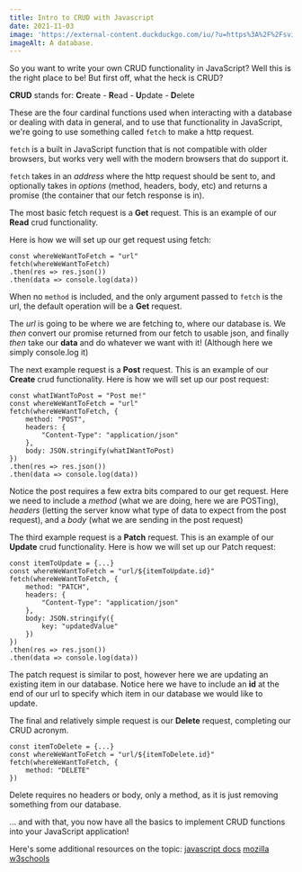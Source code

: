 ```yaml
---
title: Intro to CRUD with Javascript
date: 2021-11-03
image: 'https://external-content.duckduckgo.com/iu/?u=https%3A%2F%2Fsvitla.com%2Fuploads%2F0%2F2135-database_management_software.jpg%3F1560161553&f=1&nofb=1'
imageAlt: A database.
---
```


So you want to write your own CRUD functionality in JavaScript? Well this is the right place to be!
But first off, what the heck is CRUD?

**CRUD** stands for:
**C**reate - **R**ead - **U**pdate - **D**elete

These are the four cardinal functions used when interacting with a database or dealing with data in general, and to use that functionality in JavaScript, we're going to use something called `fetch` to make a http request.

`fetch` is a built in JavaScript function that is not compatible with older browsers, but works very well with the modern browsers that do support it.

`fetch` takes in an *address* where the http request should be sent to, and optionally takes in *options* (method, headers, body, etc) and returns a promise (the container that our fetch response is in).

The most basic fetch request is a **Get** request. This is an example of our **Read** crud functionality.

Here is how we will set up our get request using fetch:
```
const whereWeWantToFetch = "url"
fetch(whereWeWantToFetch)
.then(res => res.json())
.then(data => console.log(data))
```
When no `method` is included, and the only argument passed to `fetch` is the url, the default operation will be a **Get** request.

The *url* is going to be where we are fetching to, where our database is.
We *then* convert our promise returned from our fetch to usable json, and finally *then* take our **data** and do whatever we want with it! (Although here we simply console.log it)

The next example request is a **Post** request. This is an example of our **Create** crud functionality.
Here is how we will set up our post request:
```
const whatIWantToPost = "Post me!"
const whereWeWantToFetch = "url"
fetch(whereWeWantToFetch, {
    method: "POST",
    headers: {
        "Content-Type": "application/json"
    },
    body: JSON.stringify(whatIWantToPost)
})
.then(res => res.json())
.then(data => console.log(data))
```
Notice the post requires a few extra bits compared to our get request. Here we need to include a *method* (what we are doing, here we are POSTing), *headers* (letting the server know what type of data to expect from the post request), and a *body* (what we are sending in the post request)

The third example request is a **Patch** request. This is an example of our **Update** crud functionality.
Here is how we will set up our Patch request:
```
const itemToUpdate = {...}
const whereWeWantToFetch = "url/${itemToUpdate.id}"
fetch(whereWeWantToFetch, {
    method: "PATCH",
    headers: {
        "Content-Type": "application/json"
    },
    body: JSON.stringify({
        key: "updatedValue"
    })
})
.then(res => res.json())
.then(data => console.log(data))
```
The patch request is similar to post, however here we are updating an existing item in our database.
Notice here we have to include an **id** at the end of our url to specify which item in our database we would like to update.

The final and relatively simple request is our **Delete** request, completing our CRUD acronym.
```
const itemToDelete = {...}
const whereWeWantToFetch = "url/${itemToDelete.id}"
fetch(whereWeWantToFetch, {
    method: "DELETE"
})
```
Delete requires no headers or body, only a method, as it is just removing something from our database.

... and with that, you now have all the basics to implement CRUD functions into your JavaScript application!

Here's some additional resources on the topic:
[javascript docs](https://javascript.info/fetch)
[mozilla](https://developer.mozilla.org/en-US/docs/Web/API/Fetch_API/Using_Fetch)
[w3schools](https://www.w3schools.com/js/js_api_fetch.asp)